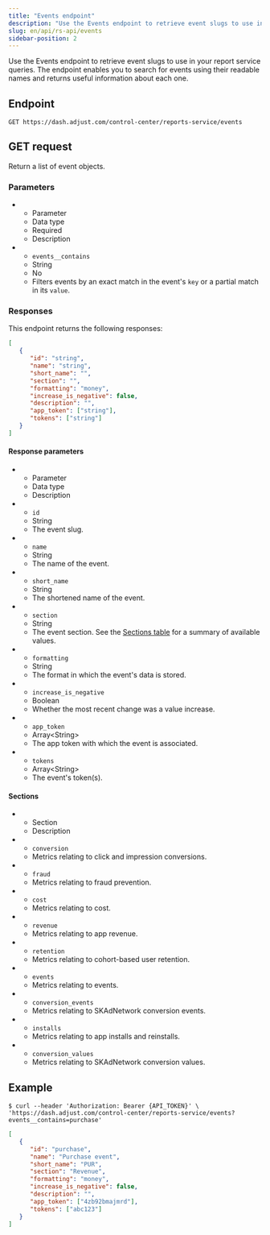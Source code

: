 ```yaml
---
title: "Events endpoint"
description: "Use the Events endpoint to retrieve event slugs to use in your report service queries."
slug: en/api/rs-api/events
sidebar-position: 2
---
```



Use the Events endpoint to retrieve event slugs to use in your report service queries. The endpoint enables you to search for events using their readable names and returns useful information about each one.

## Endpoint

```http "/reports-service/events"
GET https://dash.adjust.com/control-center/reports-service/events
```

## GET request

Return a list of event objects.

### Parameters

<ListTable>

-  -  Parameter
   -  Data type
   -  Required
   -  Description
-  -  `events__contains`
   -  String
   -  No
   -  Filters events by an exact match in the event's `key` or a partial match in its `value`.

</ListTable>

### Responses

This endpoint returns the following responses:

<Responses />

```json
[
   {
      "id": "string",
      "name": "string",
      "short_name": "",
      "section": "",
      "formatting": "money",
      "increase_is_negative": false,
      "description": "",
      "app_token": ["string"],
      "tokens": ["string"]
   }
]
```

#### Response parameters

<ListTable>

-  -  Parameter
   -  Data type
   -  Description
-  -  `id`
   -  String
   -  The event slug.
-  -  `name`
   -  String
   -  The name of the event.
-  -  `short_name`
   -  String
   -  The shortened name of the event.
-  -  `section`
   -  String
   -  The event section. See the [Sections table](#rs-events-sections) for a summary of available values.
-  -  `formatting`
   -  String
   -  The format in which the event's data is stored.
-  -  `increase_is_negative`
   -  Boolean
   -  Whether the most recent change was a value increase.
-  -  `app_token`
   -  Array\<String\>
   -  The app token with which the event is associated.
-  -  `tokens`
   -  Array\<String\>
   -  The event's token(s).

</ListTable>

#### Sections

<ListTable>

-  -  Section
   -  Description
-  -  `conversion`
   -  Metrics relating to click and impression conversions.
-  -  `fraud`
   -  Metrics relating to fraud prevention.
-  -  `cost`
   -  Metrics relating to cost.
-  -  `revenue`
   -  Metrics relating to app revenue.
-  -  `retention`
   -  Metrics relating to cohort-based user retention.
-  -  `events`
   -  Metrics relating to events.
-  -  `conversion_events`
   -  Metrics relating to SKAdNetwork conversion events.
-  -  `installs`
   -  Metrics relating to app installs and reinstalls.
-  -  `conversion_values`
   -  Metrics relating to SKAdNetwork conversion values.

</ListTable>

## Example

```console
$ curl --header 'Authorization: Bearer {API_TOKEN}' \
'https://dash.adjust.com/control-center/reports-service/events?events__contains=purchase'
```

```json
[
   {
      "id": "purchase",
      "name": "Purchase event",
      "short_name": "PUR",
      "section": "Revenue",
      "formatting": "money",
      "increase_is_negative": false,
      "description": "",
      "app_token": ["4zb92bmajmrd"],
      "tokens": ["abc123"]
   }
]
```
